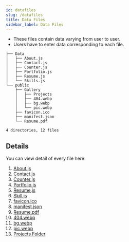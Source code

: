 ```yaml
---
id: datafiles
slug: /datafiles
title: Data Files
sidebar_label: Data Files
---
```


- These files contain data varying from user to user.
- Users have to enter data corresponding to each file.

```
├── Data
│   ├── About.js
│   ├── Contact.js
│   ├── Counter.js
│   ├── Portfolio.js
│   ├── Resume.js
│   └── Skills.js
└── public
    ├── Gallery
    │   ├── Projects
    │   ├── 404.webp
    │   ├── bg.webp
    │   └── pic.webp
    ├── favicon.ico
    ├── manifest.json
    └── Resume.pdf

4 directories, 12 files
```

## Details

You can view detail of every file here:

1. [About.js](datafile-about)
2. [Contact.js](datafile-contact)
3. [Counter.js](datafile-about)
4. [Portfolio.js](datafile-about)
5. [Resume.js](datafile-about)
6. [Skill.js](datafile-about)
7. [favicon.ico](datafile-about)
8. [manifest.json](datafile-about)
9. [Resume.pdf](datafile-about)
10. [404.webp](datafile-about)
11. [bg.webp](datafile-about)
12. [pic.webp](datafile-about)
13. [Projects Folder](datafile-about)
